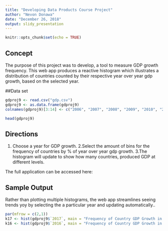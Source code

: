 ```yaml
---
title: "Developing Data Products Course Project"
author: "Nevon Donawa"
date: "December 26, 2018"
output: slidy_presentation
---
```


```r
knitr::opts_chunk$set(echo = TRUE)
```



## Concept
The purpose of this project was to develop, a tool to measure GDP growth frequency.
This web app produces a reactive histogram which illustrates a distribution of countries counted by their respective year over year gdp growth, based on the selected year.

##Data set
```r
gdproj9 <- read.csv("gdp.csv")
gdproj9 <- as.data.frame(gdproj9)
colnames(gdproj9)[3:14] <- c("2006", "2007", "2008", "2009", "2010", "2011", "2012", "2013", "2014", "2015", "2016", "2017")

head(gdproj9)
```

## Directions

1. Choose a year for GDP growth. 
2.Select the amount of bins for the frequency of countries by % of year over year gdp growth. 
3.The histogram will update to show how many countries, produced GDP at different levels.

The full application can be accessed here:


## Sample Output
Rather than plotting multiple histograms, the web app streamlines seeing trends yoy by selecting the a particular year and updating automatically..
```r
par(mfrow = c(2,1))
k17 <- hist(gdproj9$`2017`, main = "Frequency of Country GDP Growth in 2017", xlab = "Count of Country", col = "black")
k16 <- hist(gdproj9$`2016`, main = "Frequency of Country GDP Growth in 2016", xlab = "Count of Country", col = "grey")
```

